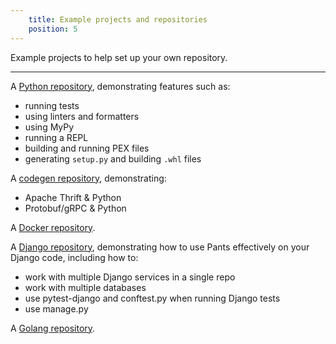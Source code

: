 ```yaml
---
    title: Example projects and repositories
    position: 5
---
```


Example projects to help set up your own repository.

---

A [Python repository](https://github.com/pantsbuild/example-python), demonstrating features such as:

- running tests
- using linters and formatters
- using MyPy
- running a REPL
- building and running PEX files
- generating `setup.py` and building `.whl` files

A [codegen repository](https://github.com/pantsbuild/example-codegen), demonstrating:

- Apache Thrift & Python
- Protobuf/gRPC & Python

A [Docker repository](https://github.com/pantsbuild/example-docker).

A [Django repository](https://github.com/pantsbuild/example-django), demonstrating how to use Pants effectively on your Django code, including how to:

- work with multiple Django services in a single repo
- work with multiple databases
- use pytest-django and conftest.py when running Django tests
- use manage.py

A [Golang repository](https://github.com/pantsbuild/example-golang).
